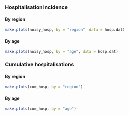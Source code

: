
### Hospitalisation incidence {.tabset}

#### By region
```r
make.plots(noisy_hosp, by = "region", data = hosp.dat)
```

#### By age
```r
make.plots(noisy_hosp, by = "age", data = hosp.dat)
```

### Cumulative hospitalisations {.tabset}

#### By region
```r
make.plots(cum_hosp, by = "region")
```

#### By age
```r
make.plots(cum_hosp, by = "age")
```
